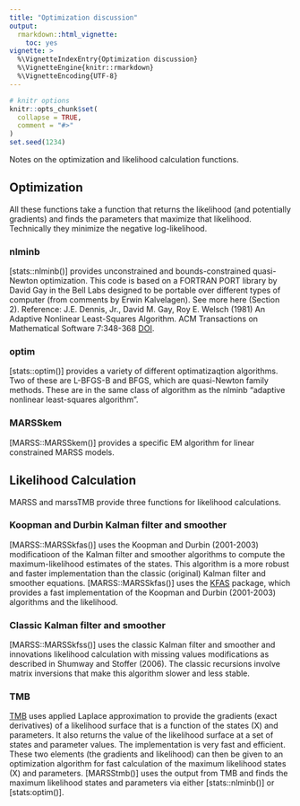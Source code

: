 ```yaml
---
title: "Optimization discussion"
output: 
  rmarkdown::html_vignette:
    toc: yes
vignette: >
  %\VignetteIndexEntry{Optimization discussion}
  %\VignetteEngine{knitr::rmarkdown}
  %\VignetteEncoding{UTF-8}
---
```


\newcommand{\QQ}{\mathbf{Q}}
\newcommand{\RR}{\mathbf{R}}
\newcommand{\xx}{\mathbf{x}}

```r
# knitr options
knitr::opts_chunk$set(
  collapse = TRUE,
  comment = "#>"
)
set.seed(1234)
```

Notes on the optimization and likelihood calculation functions.

## Optimization

All these functions take a function that returns the likelihood (and potentially gradients) and finds the parameters that maximize that likelihood. Technically they minimize the negative log-likelihood.

### nlminb

[stats::nlminb()] provides unconstrained and bounds-constrained quasi-Newton optimization. This code is based on a FORTRAN PORT library by David Gay in the Bell Labs designed to be portable over different types of computer (from comments by Erwin Kalvelagen). See more here (Section 2). Reference: J.E. Dennis, Jr., David M. Gay, Roy E. Welsch (1981) An Adaptive Nonlinear Least-Squares Algorithm. ACM Transactions on Mathematical Software 7:348-368 [DOI](https://dl.acm.org/doi/pdf/10.1145/355958.355965).

### optim

[stats::optim()] provides a variety of different optimatizaqtion algorithms. Two of these are L-BFGS-B and BFGS, which are quasi-Newton family methods. These are in the same class of algorithm as the nlminb "adaptive nonlinear least-squares algorithm".

### MARSSkem

[MARSS::MARSSkem()] provides a specific EM algorithm for linear constrained MARSS models.

## Likelihood Calculation

MARSS and marssTMB provide three functions for likelihood calculations.

### Koopman and Durbin Kalman filter and smoother

[MARSS::MARSSkfas()] uses the Koopman and Durbin (2001-2003) modificatioon of the Kalman filter and smoother algorithms to compute the maximum-likelihood estimates of the states. This algorithm is a more robust and faster implementation than the classic (original) Kalman filter and smoother equations. [MARSS::MARSSkfas()] uses the  [KFAS](https://cran.r-project.org/package=KFAS) package, which provides a fast implementation of the Koopman and Durbin (2001-2003) algorithms and the likelihood.

### Classic Kalman filter and smoother

[MARSS::MARSSkfss()] uses the classic Kalman filter and smoother and innovations likelihood calculation with missing values modifications as described in Shumway and Stoffer (2006). The classic recursions involve matrix inversions that make this algorithm slower and less stable.

### TMB

[TMB](https://cran.r-project.org/package=TMB) uses applied Laplace approximation to provide the gradients (exact derivatives) of a likelihood surface that is a function of the states (X) and parameters. It also returns the value of the likelihood surface at a set of states and parameter values. The implementation is very fast and efficient. These two elements (the gradients and likelihood) can then be given to an optimization algorithm for fast calculation of the maximum likelihood states (X) and parameters. [MARSStmb()] uses the output from TMB and finds the maximum likelihood states and parameters via either [stats::nlminb()] or [stats:optim()].





